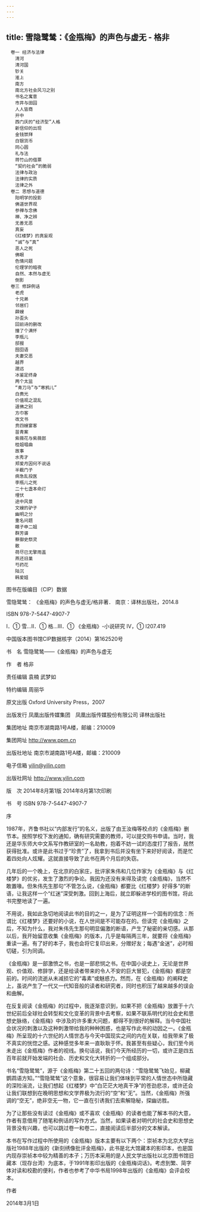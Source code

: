 ```yaml
---
---
---
```

title: 雪隐鹭鸶：《金瓶梅》的声色与虚无 - 格非
---


```
　卷一 经济与法律
　　清河
　　清河国
　　钞关
　　淮上
　　南方
　　南北方社会风习之别
　　书名之寓意
　　市井与田园
　　人人皆商
　　开中
　　西门庆的“经济型”人格
　　新信仰的出现
　　金钱崇拜
　　白银货币
　　同心圆
　　礼与法
　　蒋竹山的借票
　　“契约社会”的脆弱
　　法律与政治
　　法律的实质
　　法律之外
　卷二 思想与道德
　　阳明学的投影
　　佛道世界观
　　参禅与念佛
　　禅、净之辨
　　无善无恶
　　真妄
　　《红楼梦》的真妄观
　　“诚”与“真”
　　恶人之死
　　佛眼
　　色情问题
　　伦理学的暗夜
　　自然、本然与虚无
　　倒影
　卷三 修辞例话
　　老虎
　　十兄弟
　　邻居们
　　薛嫂
　　孙歪头
　　回前诗的删改
　　撞了个满怀
　　李瓶儿
　　邸报
　　囫囵语
　　夫妻交恶
　　越界
　　邈远
　　冰鉴定终身
　　两个太监
　　“青刀马”与“寒鸦儿”
　　白赉光
　　价值观之混乱
　　道佛之别
　　方巾客
　　改文书
　　贲四嫂宴客
　　苗青案
　　紫薇花与紫薇郎
　　桂姐唱曲
　　故事
　　水秀才
　　郑爱月因何不说话
　　半截门子
　　病急乱投医
　　李瓶儿之死
　　二十七盏本命灯
　　埋伏
　　途中风景
　　文嫂的驴子
　　幽明之分
　　重名问题
　　瞎子申二姐
　　群芳谱
　　蔡御史祭灵
　　散
　　荷尽已无擎雨盖
　　燕还旧巢
　　芍药花
　　陆沉
　　韩爱姐
```

图书在版编目（CIP）数据


雪隐鹭鸶： 《金瓶梅》的声色与虚无/格非著． 南京：译林出版社，2014.8

ISBN 978-7-5447-4907-7

I．① 雪…II．① 格…III．① 《金瓶梅》-小说研究 Ⅳ，① I207.419

中国版本图书馆CIP数据核字（2014）第162520号





书　名 雪隐鹭鸶——《金瓶梅》的声色与虚无

作　者 格非

责任编辑 袁楠 武梦如

特约编辑 周丽华

原文出版 Oxford University Press，2007

出版发行 凤凰出版传媒集团　凤凰出版传媒股份有限公司 译林出版社

集团地址 南京市湖南路1号A楼，邮编：210009

集团网址 http://www.ppm.cn

出版社地址 南京市湖南路1号A楼，邮编：210009

电子信箱 yilin@yilin.com

出版社网址 http://www.yilin.com

版　次 2014年8月第1版 2014年8月第1次印刷

书　号 ISBN 978-7-5447-4907-7







序


1987年，齐鲁书社以“内部发行”的名义，出版了由王汝梅等校点的《金瓶梅》删节本。按照学校下发的通知，确有研究需要的教师，可以提交购书申请。当时，我还是华东师大中文系写作教研室的一名助教，抱着不妨一试的态度打了报告，居然获得批准。或许是此书过于“珍贵”了，我拿到书后并没有坐下来好好阅读，而是忙着四处向人炫耀。这就直接导致了此书在两个月后的失窃。

几年后的一个晚上，在北京的白家庄，批评家朱伟和几位作家为《金瓶梅》与《红楼梦》的优劣，发生了激烈的争论。我因为还没有来得及读完《金瓶梅》，当然不敢置喙。但朱伟先生那句“不管怎么说，《金瓶梅》都要比《红楼梦》好得多”的断语，让我这样一个“红迷”深受刺激。回到上海后，就立即躲进学校的图书馆，将此书完整地读了一遍。

不用说，我如此急切地阅读此书的目的之一，是为了证明这样一个固有的信念：所谓比《红楼梦》还要好的小说，在人世间是不可能存在的。但读完《金瓶梅》之后，不知为什么，我对朱伟先生那句明显偏激的断语，产生了秘密的亲切感。从那以后，我开始留意收集《金瓶梅》的版本，几乎是每隔两三年，就要将《金瓶梅》重读一遍。有了好的本子，我也会将它复印出来，分赠好友；每遇“金迷”，必时相切磋，引为同调。

《金瓶梅》是一部激愤之书，也是一部悲悯之书。在中国小说史上，无论是世界观、价值观、修辞学，还是给读者带来的令人不安的巨大冒犯，《金瓶梅》都是空前的。时间的流逝从未减损它的“毒素”或魅惑力。然而，在《金瓶梅》的阐释史上，虽说产生了一代又一代知音般的读者和研究者，同时也积压了越来越多的误会和曲解。

在反复阅读《金瓶梅》的过程中，我逐渐意识到，如果不把《金瓶梅》放置于十六世纪前后全球社会转型和文化变革的背景中去考察，如果不联系明代的社会史和思想史脉络，《金瓶梅》中涉及的许多重大问题，都得不到很好的解释。当今中国社会状况的刺激以及这种刺激带给我的种种困惑，也是写作此书的动因之一。《金瓶梅》所呈现的十六世纪的人情世态与今天中国现实之间的内在关联，给我带来了极不真实的恍惚之感。这种感觉多年来一直耿耿于怀。我甚至有些疑心，我们至今尚未走出《金瓶梅》作者的视线。换句话说，我们今天所经历的一切，或许正是四五百年前就开始发端的社会、历史和文化大转折的一个组成部分。

书名“雪隐鹭鸶”，源于《金瓶梅》第二十五回的两句诗：“雪隐鹭鸶飞始见，柳藏鹦鹉语方知。”“雪隐鹭鸶”这个意象，很容易让我们体味到平常的人情世态中所隐藏的深险湍流，让我们想起《红楼梦》中“白茫茫大地真干净”的苍劲悲凉，或许还会让我们联想到在晚明思想和文学界极为流行的“空”和“无”。当然，《金瓶梅》所强调的“空无”，绝非空无一物，它一直在引诱我们去索解隐秘，探幽访胜。

为了让那些没有读过《金瓶梅》或不喜欢《金瓶梅》的读者也能了解本书的大意，作者有意借用了随笔和例话的写作方式。当然，如果读者对明代的社会史和思想史背景没有兴趣，也可以跳过卷一和卷二，直接阅读后半部分的文本解读。

本书在写作过程中所使用的《金瓶梅》版本主要有以下两个：崇祯本为北京大学出版社1988年出版的《新刻绣像批评金瓶梅》，此书是北大馆藏本的影印本，也是国内现存崇祯本中较为精善的本子；万历本采用的是人民文学出版社以北京图书馆旧藏本（现存台湾）为底本，于1991年影印出版的《金瓶梅词话》。考虑到繁、简字体对读和校勘的便利，作者也参考了中华书局1998年出版的《金瓶梅》会评会校本。

作者

2014年3月1日